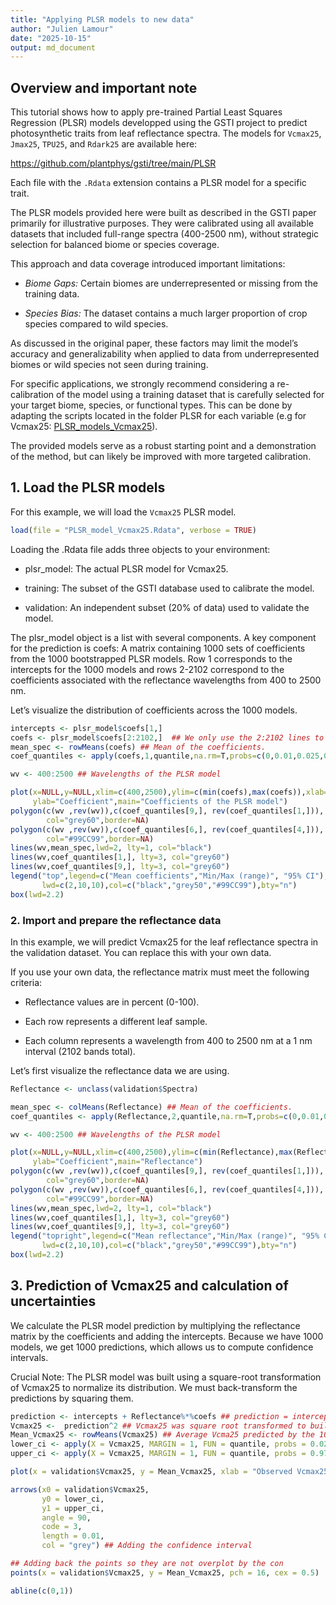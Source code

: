 ```yaml
---
title: "Applying PLSR models to new data"
author: "Julien Lamour"
date: "2025-10-15"
output: md_document
---
```


## Overview and important note

This tutorial shows how to apply pre-trained Partial Least Squares Regression (PLSR) models developped using the GSTI project to predict photosynthetic traits from leaf reflectance spectra. The models for `Vcmax25`, `Jmax25`, `TPU25`, and `Rdark25` are available here:

[https://github.com/plantphys/gsti/tree/main/PLSR](https://github.com/plantphys/gsti/tree/main/PLSR)

Each file with the `.Rdata` extension contains a PLSR model for a specific trait.

The PLSR models provided here were built as described in the GSTI paper primarily for illustrative purposes. They were calibrated using all available datasets that included full-range spectra (400-2500 nm), without strategic selection for balanced biome or species coverage.

This approach and data coverage introduced important limitations:


- *Biome Gaps:* Certain biomes are underrepresented or missing from the training data.

- *Species Bias:* The dataset contains a much larger proportion of crop species compared to wild species.

As discussed in the original paper, these factors may limit the model's accuracy and generalizability when applied to data from underrepresented biomes or wild species not seen during training.

For specific applications, we strongly recommend considering a re-calibration of the model using a training dataset that is carefully selected for your target biome, species, or functional types. This can be done by adapting the scripts located in the folder PLSR for each variable (e.g for Vcmax25: [PLSR_models_Vcmax25](https://github.com/plantphys/gsti/blob/main/PLSR/PLSR_models_Vcmax25.R)).

The provided models serve as a robust starting point and a demonstration of the method, but can likely be improved with more targeted calibration.

## 1. Load the PLSR models

For this example, we will load the `Vcmax25` PLSR model.
```r
load(file = "PLSR_model_Vcmax25.Rdata", verbose = TRUE) 
```
Loading the .Rdata file adds three objects to your environment:

- plsr_model: The actual PLSR model for Vcmax25.

- training: The subset of the GSTI database used to calibrate the model.

- validation: An independent subset (20% of data) used to validate the model.



The plsr_model object is a list with several components. A key component for the prediction is coefs: A matrix containing 1000 sets of coefficients from the 1000 bootstrapped PLSR models. Row 1 corresponds to the intercepts for the 1000 models and rows 2-2102 correspond to the coefficients associated with the reflectance wavelengths from 400 to 2500 nm.

Let's visualize the distribution of coefficients across the 1000 models.

```r

intercepts <- plsr_model$coefs[1,]
coefs <- plsr_model$coefs[2:2102,]  ## We only use the 2:2102 lines to exclude the intercept from the calculations
mean_spec <- rowMeans(coefs) ## Mean of the coefficients.  
coef_quantiles <- apply(coefs,1,quantile,na.rm=T,probs=c(0,0.01,0.025,0.05,0.5,0.95,0.975,0.99,1))

wv <- 400:2500 ## Wavelengths of the PLSR model

plot(x=NULL,y=NULL,xlim=c(400,2500),ylim=c(min(coefs),max(coefs)),xlab="Wavelength (nm)",
     ylab="Coefficient",main="Coefficients of the PLSR model")
polygon(c(wv ,rev(wv)),c(coef_quantiles[9,], rev(coef_quantiles[1,])),
        col="grey60",border=NA)
polygon(c(wv ,rev(wv)),c(coef_quantiles[6,], rev(coef_quantiles[4,])),
        col="#99CC99",border=NA)
lines(wv,mean_spec,lwd=2, lty=1, col="black")
lines(wv,coef_quantiles[1,], lty=3, col="grey60")
lines(wv,coef_quantiles[9,], lty=3, col="grey60")
legend("top",legend=c("Mean coefficients","Min/Max (range)", "95% CI"),lty=c(1,1,1),
       lwd=c(2,10,10),col=c("black","grey50","#99CC99"),bty="n")
box(lwd=2.2)

```


### 2. Import and prepare the reflectance data

In this example, we will predict Vcmax25 for the leaf reflectance spectra in the validation dataset. You can replace this with your own data.

If you use your own data, the reflectance matrix must meet the following criteria:

 - Reflectance values are in percent (0-100).

 - Each row represents a different leaf sample.

 - Each column represents a wavelength from 400 to 2500 nm at a 1 nm interval (2102 bands total).


Let's first visualize the reflectance data we are using.

```r
Reflectance <- unclass(validation$Spectra)

mean_spec <- colMeans(Reflectance) ## Mean of the coefficients.  
coef_quantiles <- apply(Reflectance,2,quantile,na.rm=T,probs=c(0,0.01,0.025,0.05,0.5,0.95,0.975,0.99,1))

wv <- 400:2500 ## Wavelengths of the PLSR model

plot(x=NULL,y=NULL,xlim=c(400,2500),ylim=c(min(Reflectance),max(Reflectance)),xlab="Wavelength (nm)",
     ylab="Coefficient",main="Reflectance")
polygon(c(wv ,rev(wv)),c(coef_quantiles[9,], rev(coef_quantiles[1,])),
        col="grey60",border=NA)
polygon(c(wv ,rev(wv)),c(coef_quantiles[6,], rev(coef_quantiles[4,])),
        col="#99CC99",border=NA)
lines(wv,mean_spec,lwd=2, lty=1, col="black")
lines(wv,coef_quantiles[1,], lty=3, col="grey60")
lines(wv,coef_quantiles[9,], lty=3, col="grey60")
legend("topright",legend=c("Mean reflectance","Min/Max (range)", "95% CI"),lty=c(1,1,1),
       lwd=c(2,10,10),col=c("black","grey50","#99CC99"),bty="n")
box(lwd=2.2)
```

## 3. Prediction of Vcmax25 and calculation of uncertainties

We calculate the PLSR model prediction by multiplying the reflectance matrix by the coefficients and adding the intercepts. Because we have 1000 models, we get 1000 predictions, which allows us to compute confidence intervals.

Crucial Note: The PLSR model was built using a square-root transformation of Vcmax25 to normalize its distribution. We must back-transform the predictions by squaring them.

```r
prediction <- intercepts + Reflectance%*%coefs ## prediction = intercept + coef_400nm * wavelength_400nm + coef_401nm * wavelength_401nm + ... + coef_2500nm * wavelength_2500 nm, or in matrix notation Prediction = intercept + Coefs * Reflectancte 
Vcmax25 <-  prediction^2 ## Vcmax25 was square root transformed to build the plsr model, and needs to be transformed back 
Mean_Vcmax25 <- rowMeans(Vcmax25) ## Average Vcma25 predicted by the 1000 PLSR models
lower_ci <- apply(X = Vcmax25, MARGIN = 1, FUN = quantile, probs = 0.025) ## Lower confidence interval (2.5 %)
upper_ci <- apply(X = Vcmax25, MARGIN = 1, FUN = quantile, probs = 0.975) ## Upper confidence interval (97.5 %)

plot(x = validation$Vcmax25, y = Mean_Vcmax25, xlab = "Observed Vcmax25", ylab = "PLSR prediction", pch = 16, xlim = c(0, max(Mean_Vcmax25,validation$Vcmax25)), ylim = c(0, max(Mean_Vcmax25,validation$Vcmax25)), cex = 0.5)

arrows(x0 = validation$Vcmax25, 
       y0 = lower_ci, 
       y1 = upper_ci, 
       angle = 90, 
       code = 3, 
       length = 0.01,
       col = "grey") ## Adding the confidence interval

## Adding back the points so they are not overplot by the con
points(x = validation$Vcmax25, y = Mean_Vcmax25, pch = 16, cex = 0.5)

abline(c(0,1))
```




